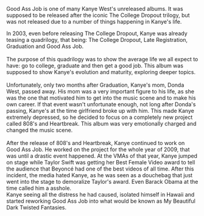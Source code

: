
Good Ass Job is one of many Kanye West's unreleased albums. It was supposed to be released after the iconic The College Dropout trilogy, but was not released due to a number of things happening in Kanye's life.

<Separator orientation="horizontal" className="bg-muted mt-1 mb-2" />

In 2003, even before releasing The College Dropout, Kanye was already teasing a quadrilogy, that being: The College Dropout, Late Registration, Graduation and Good Ass Job.
\
\
The purpose of this quadrilogy was to show the average life we all expect to have: go to college, graduate and then get a good job. This album was supposed to show Kanye's evolution and maturity, exploring deeper topics.
\
\
Unfortunately, only two months after Graduation, Kanye's mom, Donda West, passed away. His mom was a very important figure to his life, as she was the one that motivated him to get into the music scene and to make his own career. If that event wasn't unfortunate enough, not long after Donda's passing, Kanye's at the time girlfriend broke up with him. This made Kanye extremely depressed, so he decided to focus on a completely new project called 808's and Heartbreak. This album was very emotionally charged and changed the music scene.
\
\
After the release of 808's and Heartbreak, Kanye continued to work on Good Ass Job. He worked on the project for the whole year of 2009, that was until a drastic event happened. At the VMAs of that year, Kanye jumped on stage while Taylor Swift was getting her Best Female Video award to tell the audience that Beyoncé had one of the best videos of all time. After this incident, the media hated Kanye, as he was seen as a douchebag that just went into the stage to demoralize Taylor's award. Even Barack Obama at the time called him a asshole.\
Kanye seeing all the distress he had caused, isolated himself in Hawaii and started reworking Good Ass Job into what would be known as My Beautiful Dark Twisted Fantasies.